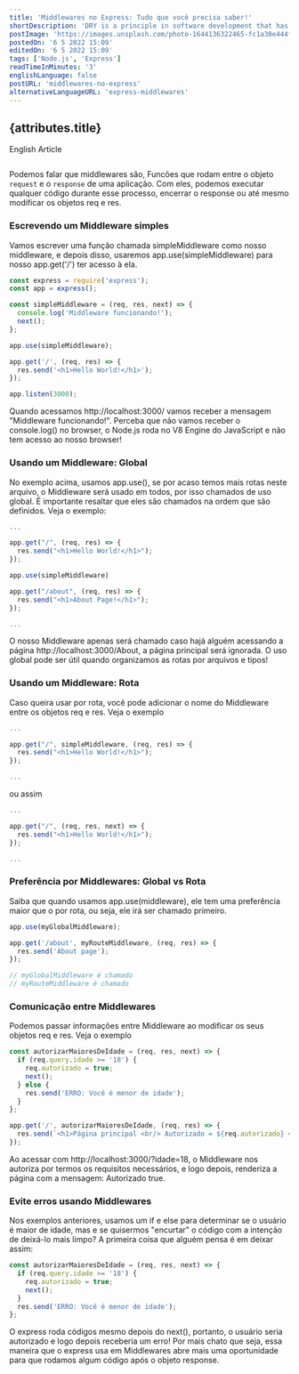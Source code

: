 ```yaml
---
title: 'Middlewares no Express: Tudo que você precisa saber!'
shortDescription: 'DRY is a principle in software development that has been followed by a large part of the programming community and basically'
postImage: 'https://images.unsplash.com/photo-1644136322465-fc1a30e444ff?ixlib=rb-1.2.1&ixid=MnwxMjA3fDB8MHxwaG90by1wYWdlfHx8fGVufDB8fHx8&auto=format&fit=crop&w=684&q=80'
postedOn: '6 5 2022 15:09'
editedOn: '6 5 2022 15:09'
tags: ['Node.js', 'Express']
readTimeInMinutes: '3'
englishLanguage: false
postURL: 'middlewares-no-express'
alternativeLanguageURL: 'express-middlewares'
---
```




## {attributes.title}

<Link to={`/blog/${attributes.alternativeLanguageURL}`}>
  <div>English Article</div>
</Link>

<img
  src={attributes.postImage}
  alt=''
  title='Imagem de Vincent Lin pelo Unsplash'
  className='MainImage'
/>

Podemos falar que middlewares são, <Highlight>Funcões que rodam entre o objeto `request`
e o `response` de uma aplicação</Highlight>. Com eles, podemos executar qualquer
código durante esse processo, encerrar o <CodeFragment>response</CodeFragment> ou até mesmo modificar os
objetos <CodeFragment>req</CodeFragment> e <CodeFragment>res</CodeFragment>.

### Escrevendo um Middleware simples

Vamos escrever uma função chamada <CodeFragment>simpleMiddleware</CodeFragment> como nosso middleware,
e depois disso, usaremos <CodeFragment>app.use(simpleMiddleware)</CodeFragment> para nosso <CodeFragment>app.get('/')</CodeFragment> ter acesso à ela.

```js
const express = require('express');
const app = express();

const simpleMiddleware = (req, res, next) => {
  console.log('Middleware funcionando!');
  next();
};

app.use(simpleMiddleware);

app.get('/', (req, res) => {
  res.send('<h1>Hello World!</h1>');
});

app.listen(3000);
```

Quando acessamos <CodeFragment>http://localhost:3000/</CodeFragment> vamos receber a mensagem <CodeFragment>"Middleware funcionando!"</CodeFragment>.
Perceba que não vamos receber o <CodeFragment>console.log()</CodeFragment> no browser, o Node.js roda no <Highlight>V8 Engine</Highlight> do
JavaScript e não tem acesso ao nosso browser!

### Usando um Middleware: Global

No exemplo acima, usamos <CodeFragment>app.use()</CodeFragment>, se por acaso temos mais rotas neste arquivo, o Middleware
será usado em todos, por isso chamados de uso global. É importante resaltar que eles são chamados na ordem que são definidos.
Veja o exemplo:

```js
...

app.get("/", (req, res) => {
  res.send("<h1>Hello World!</h1>");
});

app.use(simpleMiddleware)

app.get("/about", (req, res) => {
  res.send("<h1>About Page!</h1>");
});

...

```

O nosso Middleware apenas será chamado caso hajá alguém acessando a página <CodeFragment>http://localhost:3000/About</CodeFragment>, a página
principal será ignorada. O uso global pode ser útil quando organizamos as rotas por arquivos e tipos!

### Usando um Middleware: Rota

Caso queira usar por rota, você pode adicionar o nome do Middleware entre os objetos <CodeFragment>req</CodeFragment> e <CodeFragment>res</CodeFragment>.
Veja o exemplo

```js
...

app.get("/", simpleMiddleware, (req, res) => {
  res.send("<h1>Hello World!</h1>");
});

...
```

ou assim

```js
...

app.get("/", (req, res, next) => {
  res.send("<h1>Hello World!</h1>");
});

...
```

### Preferência por Middlewares: Global vs Rota

Saiba que quando usamos <CodeFragment>app.use(middleware)</CodeFragment>, ele tem uma preferência maior que o por rota, ou seja, ele irá ser chamado primeiro.

```js
app.use(myGlobalMiddleware);

app.get('/about', myRouteMiddleware, (req, res) => {
  res.send('About page');
});

// myGlobalMiddleware é chamado
// myRouteMiddleware é chamado
```

### Comunicação entre Middlewares

Podemos passar informações entre Middleware ao modificar os seus objetos <CodeFragment>req</CodeFragment> e <CodeFragment>res</CodeFragment>. Veja o exemplo

```js
const autorizarMaioresDeIdade = (req, res, next) => {
  if (req.query.idade >= '18') {
    req.autorizado = true;
    next();
  } else {
    res.send('ERRO: Você é menor de idade');
  }
};

app.get('/', autorizarMaioresDeIdade, (req, res) => {
  res.send(`<h1>Página principal <br/> Autorizado = ${req.autorizado} </h1>`);
});
```

Ao acessar com <CodeFragment>http://localhost:3000/?idade=18</CodeFragment>, o Middleware nos autoriza por termos os requisitos necessários, e logo depois, renderiza
a página com a mensagem: Autorizado <CodeFragment>true</CodeFragment>.

<PostImage image={messagePT} description='' />

### Evite erros usando Middlewares

Nos exemplos anteriores, usamos um <CodeFragment>if</CodeFragment> e <CodeFragment>else</CodeFragment> para determinar se o usuário é maior de idade,
mas e se quisermos "encurtar" o código com a intenção de deixá-lo mais limpo? A primeira coisa que alguém pensa é em deixar assim:

```js
const autorizarMaioresDeIdade = (req, res, next) => {
  if (req.query.idade >= '18') {
    req.autorizado = true;
    next();
  }
  res.send('ERRO: Você é menor de idade');
};
```

O express roda códigos mesmo depois do <CodeFragment>next()</CodeFragment>, portanto, o usuário seria autorizado e logo depois receberia um erro!
Por mais chato que seja, essa maneira que o express usa em Middlewares abre mais uma oportunidade para que rodamos algum código após o
objeto <CodeFragment>response</CodeFragment>.
